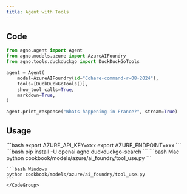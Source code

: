 ```yaml
---
title: Agent with Tools
---
```


## Code

```python cookbook/models/azure/ai_foundry/tool_use.py
from agno.agent import Agent
from agno.models.azure import AzureAIFoundry
from agno.tools.duckduckgo import DuckDuckGoTools

agent = Agent(
    model=AzureAIFoundry(id="Cohere-command-r-08-2024"),
    tools=[DuckDuckGoTools()],
    show_tool_calls=True,
    markdown=True,
)

agent.print_response("Whats happening in France?", stream=True)
```

## Usage

<Steps>
  <Snippet file="create-venv-step.mdx" />

  <Step title="Set your API key">
    ```bash
    export AZURE_API_KEY=xxx
    export AZURE_ENDPOINT=xxx
    ```
  </Step>

  <Step title="Install libraries">
    ```bash
    pip install -U openai agno duckduckgo-search
    ```
  </Step>

  <Step title="Run Agent">
    <CodeGroup>
    ```bash Mac
    python cookbook/models/azure/ai_foundry/tool_use.py
    ```

    ```bash Windows
    python cookbook/models/azure/ai_foundry/tool_use.py
    ```
    </CodeGroup>
  </Step>
</Steps>